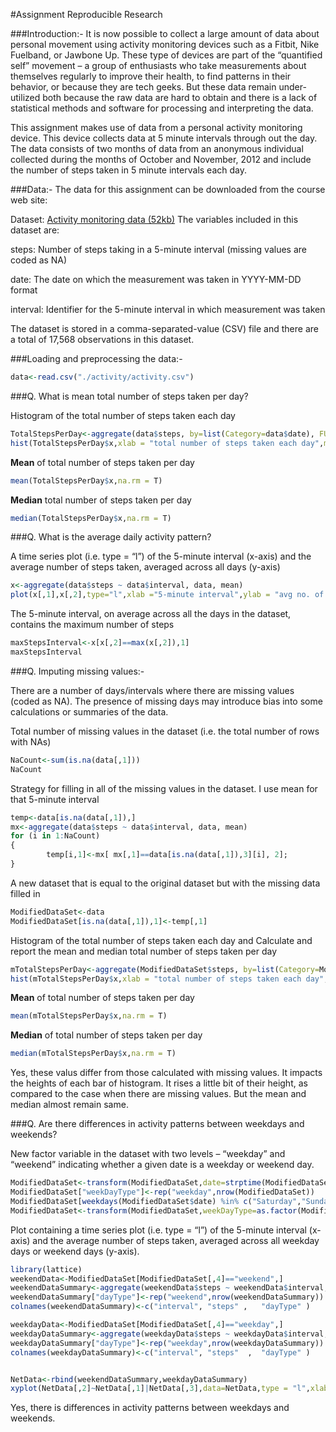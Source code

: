 #Assignment Reproducible Research  
   
   
###Introduction:-
It is now possible to collect a large amount of data about personal movement using activity monitoring devices such as a Fitbit, Nike Fuelband, or Jawbone Up. These type of devices are part of the "quantified self" movement -- a group of enthusiasts who take measurements about themselves regularly to improve their health, to find patterns in their behavior, or because they are tech geeks. But these data remain under-utilized both because the raw data are hard to obtain and there is a lack of statistical methods and software for processing and interpreting the data.

This assignment makes use of data from a personal activity monitoring device. This device collects data at 5 minute intervals through out the day. The data consists of two months of data from an anonymous individual collected during the months of October and November, 2012 and include the number of steps taken in 5 minute intervals each day.  
   
  
  
###Data:-
The data for this assignment can be downloaded from the course web site:

Dataset: [Activity monitoring data (52kb)](activity.zip)
The variables included in this dataset are:

steps: Number of steps taking in a 5-minute interval (missing values are coded as NA)

date: The date on which the measurement was taken in YYYY-MM-DD format

interval: Identifier for the 5-minute interval in which measurement was taken

The dataset is stored in a comma-separated-value (CSV) file and there are a total of 17,568 observations in this dataset.


###Loading and preprocessing the data:-

```r
data<-read.csv("./activity/activity.csv")
```
  
  
  
###Q. What is mean total number of steps taken per day?

Histogram of the total number of steps taken each day

```r
TotalStepsPerDay<-aggregate(data$steps, by=list(Category=data$date), FUN=sum)
hist(TotalStepsPerDay$x,xlab = "total number of steps taken each day",main = "Histogram of total number of steps taken each day",col="blue")
```

**Mean** of total number of steps taken per day
```r
mean(TotalStepsPerDay$x,na.rm = T)
```

**Median** total number of steps taken per day
```r
median(TotalStepsPerDay$x,na.rm = T)
```
  
  
  
###Q. What is the average daily activity pattern?

A time series plot (i.e. type = "l") of the 5-minute interval (x-axis) and the average number of steps taken, averaged across all days (y-axis)

```r
x<-aggregate(data$steps ~ data$interval, data, mean)
plot(x[,1],x[,2],type="l",xlab ="5-minute interval",ylab = "avg no. of steps taken, avg across all days",main = "Average daily activity pattern",col="blue")
```

The 5-minute interval, on average across all the days in the dataset, contains the maximum number of steps

```r
maxStepsInterval<-x[x[,2]==max(x[,2]),1]
maxStepsInterval
```
  
   
  
###Q. Imputing missing values:-

There are a number of days/intervals where there are missing values (coded as NA). The presence of missing 
days may introduce bias into some calculations or summaries of the data.

Total number of missing values in the dataset (i.e. the total number of rows with NAs)

```r
NaCount<-sum(is.na(data[,1]))
NaCount
```

Strategy for filling in all of the missing values in the dataset. I use mean for that 5-minute interval

```r
temp<-data[is.na(data[,1]),]
mx<-aggregate(data$steps ~ data$interval, data, mean)
for (i in 1:NaCount)
{
        temp[i,1]<-mx[ mx[,1]==data[is.na(data[,1]),3][i], 2];
}
```

A new dataset that is equal to the original dataset but with the missing data filled in

```r
ModifiedDataSet<-data
ModifiedDataSet[is.na(data[,1]),1]<-temp[,1]
```

Histogram of the total number of steps taken each day and Calculate and report the mean and median total number of steps taken per day

```r
mTotalStepsPerDay<-aggregate(ModifiedDataSet$steps, by=list(Category=ModifiedDataSet$date), FUN=sum)
hist(mTotalStepsPerDay$x,xlab = "total number of steps taken each day",main = "Histogram of total number of steps taken each day",col="blue")
```

**Mean** of total number of steps taken per day
```r
mean(mTotalStepsPerDay$x,na.rm = T)
```
**Median** of total number of steps taken per day
```r
median(mTotalStepsPerDay$x,na.rm = T)
```
Yes, these valus differ from those calculated with missing values. It impacts the heights of each bar of histogram. It rises a little bit of their height, as compared to the case when there are missing values. But the mean and median almost remain same.
  
  
  
###Q. Are there differences in activity patterns between weekdays and weekends?

New factor variable in the dataset with two levels -- "weekday" and "weekend" indicating whether a given date is a weekday or weekend day.

```r
ModifiedDataSet<-transform(ModifiedDataSet,date=strptime(ModifiedDataSet[,2], format='%Y-%m-%d'))
ModifiedDataSet["weekDayType"]<-rep("weekday",nrow(ModifiedDataSet))
ModifiedDataSet[weekdays(ModifiedDataSet$date) %in% c("Saturday","Sunday"),"weekDayType"]<-rep("weekend",sum(weekdays(ModifiedDataSet$date) %in% c("Saturday","Sunday")))
ModifiedDataSet<-transform(ModifiedDataSet,weekDayType=as.factor(ModifiedDataSet$weekDayType))
```

Plot containing a time series plot (i.e. type = "l") of the 5-minute interval (x-axis) and the average number of steps taken, averaged across all weekday days or weekend days (y-axis).

```r
library(lattice)
weekendData<-ModifiedDataSet[ModifiedDataSet[,4]=="weekend",]
weekendDataSummary<-aggregate(weekendData$steps ~ weekendData$interval, weekendData, mean)
weekendDataSummary["dayType"]<-rep("weekend",nrow(weekendDataSummary))
colnames(weekendDataSummary)<-c("interval", "steps" ,   "dayType" )

weekdayData<-ModifiedDataSet[ModifiedDataSet[,4]=="weekday",]
weekdayDataSummary<-aggregate(weekdayData$steps ~ weekdayData$interval, weekdayData, mean)
weekdayDataSummary["dayType"]<-rep("weekday",nrow(weekdayDataSummary))
colnames(weekdayDataSummary)<-c("interval", "steps"  ,  "dayType" )


NetData<-rbind(weekendDataSummary,weekdayDataSummary)
xyplot(NetData[,2]~NetData[,1]|NetData[,3],data=NetData,type = "l",xlab = "Interval",ylab = "Number of steps",layout=c(1,2))
```

Yes, there is differences in activity patterns between weekdays and weekends.
